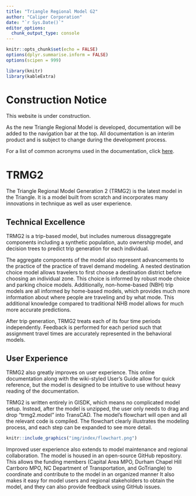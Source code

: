 ```yaml
---
title: "Triangle Regional Model G2"
author: "Caliper Corporation"
date: "`r Sys.Date()`"
editor_options: 
  chunk_output_type: console
---
```


```r
knitr::opts_chunk$set(echo = FALSE)
options(dplyr.summarise.inform = FALSE)
options(scipen = 999)

library(knitr)
library(kableExtra)
```

# Construction Notice

This website is under construction.

As the new Triangle Regional Model is developed, documentation will be added
to the navigation bar at the top. All documentation is an interim product and
is subject to change during the development process.

For a list of common acronyms used in the documentation, click
[here](acronyms.html).

# TRMG2

The Triangle Regional Model Generation 2 (TRMG2) is the latest model in the
Triangle. It is a model built from scratch and incorporates many innovations
in technique as well as user experience.

## Technical Excellence

TRMG2 is a trip-based model, but includes numerous dissaggregate components
including a synthetic population, auto ownership model, and decision trees to
predict trip generation for each individual.

The aggregate components of the model also represent advancements to the
practice of the practice of travel demand modeling. A nested destination
choice model allows travelers to first choose a destination district before
choosing an individual zone. This choice is informed by robust mode choice
and parking choice models. Additionally, non-home-based (NBH) trip models are all
informed by home-based models, which provides much more information about
where people are traveling and by what mode. This additional knowledge compared
to traditional NHB model allows for much more accurate predictions.

After trip generation, TRMG2 treats each of its four time periods independently.
Feedback is performed for each period such that assignment travel times are
accurately represented in the behavioral models.

## User Experience

TRMG2 also greatly improves on user experience. This online documentation along
with the wiki-styled User's Guide allow for quick reference, but the model is
designed to be intuitive to use without heavy reading of the documentation.

TRMG2 is written entirely in GISDK, which means no complicated model setup.
Instead, after the model is unzipped, the user only needs to drag and drop
"trmg2.model" into TransCAD. The model's flowchart will open and all the relevant
code is compiled. The flowchart clearly illustrates the modeling process, and
each step can be expanded to see more detail.

```r
knitr::include_graphics("img/index/flowchart.png")
```

Improved user experience also extends to model maintenance and regional
collaboration. The model is housed in an open-source GitHub repository. This
allows the funding members (Capital Area MPO, Durham Chapel Hill Carrboro MPO,
NC Department of Transportation, and GoTriangle) to coordinate and contribute to
the model in an organized manner It also makes it easy for model users and
regional stakeholders to obtain the model, and they can also provide feedback
using GitHub issues.









